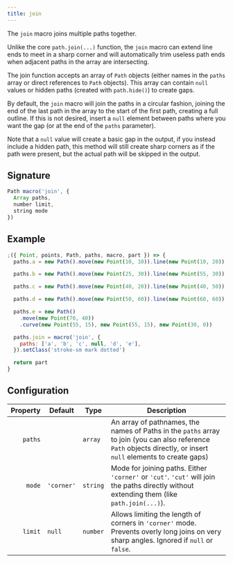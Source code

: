 ```yaml
---
title: join
---
```


The `join` macro joins multiple paths together.

Unlike the core `path.join(...)` function, the `join` macro can extend line ends to meet in a sharp corner and will automatically
trim useless path ends when adjacent paths in the array are intersecting.

The join function accepts an array of `Path` objects
(either names in the `paths` array or direct references to `Path` objects).
This array can contain `null` values or hidden paths (created with `path.hide()`) to create gaps.

By default, the `join` macro will join the paths in a circular fashion, joining the end
of the last path in the array to the start of the first path, creating a full outline.
If this is not desired, insert a `null` element between paths where you want the gap
(or at the end of the `paths` parameter).

Note that a `null` value will create a basic gap in the output,
if you instead include a hidden path, this method will still create sharp corners as if the path were present,
but the actual path will be skipped in the output.

## Signature

```js
Path macro('join', {
  Array paths,
  number limit,
  string mode
})
```

## Example

<Example caption="An example of the join macro">

```js
;({ Point, points, Path, paths, macro, part }) => {
  paths.a = new Path().move(new Point(10, 10)).line(new Point(10, 20))

  paths.b = new Path().move(new Point(25, 30)).line(new Point(55, 30))

  paths.c = new Path().move(new Point(40, 20)).line(new Point(40, 50))

  paths.d = new Path().move(new Point(50, 60)).line(new Point(60, 60))

  paths.e = new Path()
    .move(new Point(70, 40))
    .curve(new Point(55, 15), new Point(55, 15), new Point(30, 0))

  paths.join = macro('join', {
    paths: ['a', 'b', 'c', null, 'd', 'e'],
  }).setClass('stroke-sm mark dotted')

  return part
}
```

</Example>

## Configuration

| Property | Default    | Type     | Description                                                                                                                                                       |
| -------: | ---------- | -------- | ----------------------------------------------------------------------------------------------------------------------------------------------------------------- |
|  `paths` |            | `array`  | An array of pathnames, the names of Paths in the `paths` array to join (you can also reference `Path` objects directly, or insert `null` elements to create gaps) |
|   `mode` | `'corner'` | `string` | Mode for joining paths. Either `'corner'` or `'cut'`. `'cut'` will join the paths directly without extending them (like `path.join(...)`).                        |
|  `limit` | `null`     | `number` | Allows limiting the length of corners in `'corner'` mode. Prevents overly long joins on very sharp angles. Ignored if `null` or `false`.                          |
